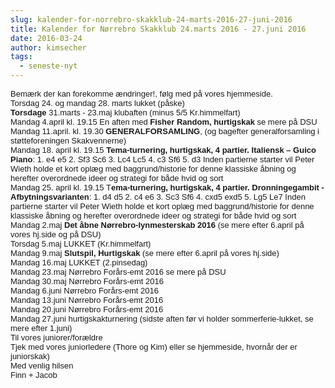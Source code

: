 ```yaml
---
slug: kalender-for-norrebro-skakklub-24-marts-2016-27-juni-2016
title: Kalender for Nørrebro Skakklub 24.marts 2016 - 27.juni 2016
date: 2016-03-24
author: kimsecher
tags:
  - seneste-nyt
---
```

<div><span style="font-family: Arial; font-size: small;">Bemærk der kan forekomme ændringer!, følg med på vores hjemmeside.</span></div>
<div></div>
<div><span style="font-family: Arial; font-size: small;">Torsdag 24. og mandag 28. marts lukket (påske)</span></div>
<div></div>
<div><span style="font-family: Arial; font-size: small;"><strong>Torsdage</strong> 31.marts - 23.maj klubaften (minus 5/5 Kr.himmelfart)</span></div>
<div></div>
<div><span style="font-family: Arial; font-size: small;">Mandag 4.april kl. 19.15 En aften med <strong>Fisher Random, hurtigskak</strong> se mere på DSU</span></div>
<div></div>
<div><span style="font-family: Arial; font-size: small;">Mandag 11.april. kl. 19.30 <strong>GENERALFORSAMLING</strong>, (og bagefter generalforsamling i støtteforeningen Skakvennerne)</span></div>
<div></div>
<div><span style="font-family: Arial; font-size: small;">Mandag 18. april kl. 19.15 <strong>Tema-turnering, hurtigskak, 4 partier. Italiensk – Guico Piano</strong>: 1. e4 e5 2. Sf3 Sc6 3. Lc4 Lc5 4. c3 Sf6 5. d3</span><span style="font-size: small;"><span style="font-family: Arial;">
</span><span style="font-family: Arial;">Inden partierne starter vil Peter Wieth holde et kort oplæg med baggrund/historie for denne klassiske åbning og herefter overordnede ideer og strategi for både hvid og sort</span></span></div>
<div></div>
<div><span style="font-family: Arial; font-size: small;">Mandag 25. april kl. 19.15 T<strong>ema-turnering, hurtigskak, 4 partier. Dronningegambit -Afbytningsvarianten</strong>: 1. d4 d5 2. c4 e6 3. Sc3 Sf6 4. cxd5 exd5 5. Lg5 Le7
Inden partierne starter vil Peter Wieth holde et kort oplæg med baggrund/historie for denne klassiske åbning og herefter overordnede ideer og strategi for både hvid og sort
</span></div>
<div></div>
<div><span style="font-family: Arial; font-size: small;">Mandag 2.maj <strong>Det åbne Nørrebro-lynmesterskab 2016</strong> (se mere efter 6.april på vores hj.side og på DSU)</span></div>
<div></div>
<div><span style="font-family: Arial; font-size: small;">Torsdag 5.maj LUKKET (Kr.himmelfart)</span></div>
<div></div>
<div><span style="font-family: Arial; font-size: small;">Mandag 9.maj <strong>Slutspil, Hurtigskak </strong>(se mere efter 6.april på vores hj.side)</span></div>
<div></div>
<div><span style="font-family: Arial; font-size: small;">Mandag 16.maj LUKKET (2.pinsedag)</span></div>
<div></div>
<div><span style="font-family: Arial; font-size: small;">Mandag 23.maj Nørrebro Forårs-emt 2016 se mere på DSU</span></div>
<div><span style="font-family: Arial; font-size: small;">Mandag 30.maj Nørrebro Forårs-emt 2016</span></div>
<div><span style="font-family: Arial; font-size: small;">Mandag 6.juni Nørrebro Forårs-emt 2016</span></div>
<div><span style="font-family: Arial; font-size: small;">Mandag 13.juni Nørrebro Forårs-emt 2016</span></div>
<div><span style="font-family: Arial; font-size: small;">Mandag 20.juni Nørrebro Forårs-emt 2016</span></div>
<div></div>
<div><span style="font-family: Arial; font-size: small;">Mandag 27.juni hurtigskakturnering (sidste aften før vi holder sommerferie-lukket, se mere efter 1.juni)</span></div>
<div></div>
<div><span style="font-family: Arial; font-size: small;">Til vores juniorer/forældre</span></div>
<div><span style="font-family: Arial; font-size: small;">Tjek med vores juniorledere (Thore og Kim) eller se hjemmeside, hvornår der er juniorskak)</span></div>
<div></div>
<div><span style="font-family: Arial; font-size: small;">Med venlig hilsen</span></div>
<div><span style="font-family: Arial; font-size: small;">Finn + Jacob</span></div>
